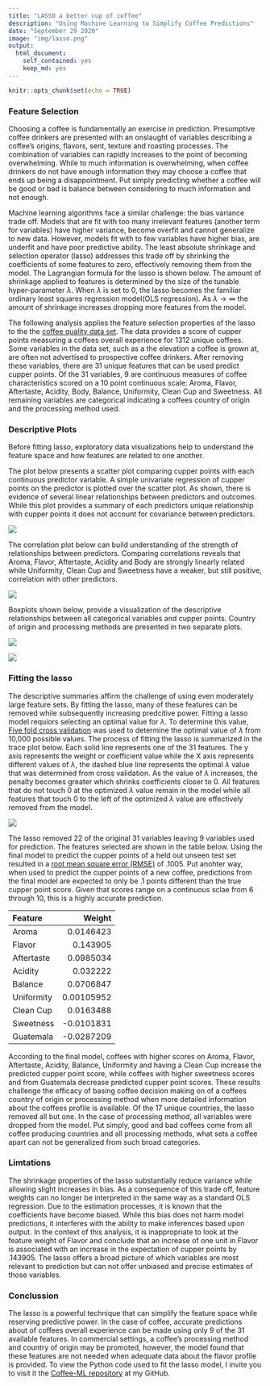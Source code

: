 ```yaml
---
title: "LASSO a better cup of coffee"
description: "Using Machine Learning to Simplify Coffee Predictions"
date: "September 29 2020"
image: "img/lasso.png"
output:
  html_document:
    self_contained: yes
    keep_md: yes
---
```

```r
knitr::opts_chunk$set(echo = TRUE)
```
<script type="text/javascript" id="MathJax-script" async
  src="https://cdn.jsdelivr.net/npm/mathjax@3/es5/tex-mml-chtml.js">
</script>

### Feature Selection

Choosing a coffee is fundamentally an exercise in prediction. Presumptive coffee drinkers are presented with an onslaught of variables describing a coffee's origins, flavors, sent, texture and roasting processes. The combination of variables can rapidly increases to the point of becoming overwhelming. While to much information is overwhelming, when coffee drinkers do not have enough information they may choose a coffee that ends up being a disappointment. Put simply predicting whether a coffee will be good or bad is balance between considering to much information and not enough. 

Machine learning algorithms face a similar challenge: the bias variance trade off. Models that are fit with too many irrelevant features (another term for variables) have higher variance, become overfit and cannot generalize to new data. However, models fit with to few variables have higher bias, are underfit and have poor predictive ability. The least absolute shrinkage and selection operator (lasso) addresses this trade off by shrinking the coefficients of some features to zero, effectively removing them from the model. The Lagrangian formula for the lasso is shown below. The amount of shrinkage applied to features is determined by the size of the tunable hyper-parameter $\lambda$. When $\lambda$ is set to 0, the lasso becomes the familiar ordinary least squares regression model(OLS regression). As $\lambda \to \infty$ the amount of shrinkage increases dropping more features from the model. 

\begin{equation*}
\hat{\beta}^{\text{lasso}} = \space \begin{matrix} \\ \text{argmin} \\ \beta \end {matrix}
\bigg\{\frac{1}{2} \sum_{i = 1}^{N} (y_{i} - \beta_{0} - \sum_{j = 1}^{p}x_{ij} \beta_{j})^{2} + \lambda \sum_{j=1}^{p} |\beta_{j}|  \bigg\}
\end{equation*}

The following analysis applies the feature selection properties of the lasso to the the [coffee quality data set](https://www.kaggle.com/volpatto/coffee-quality-database-from-cqi). The data  provides a score of cupper points measuring a coffees overall experience for 1312 unique coffees. Some variables in the data set, such as a the elevation a coffee is grown at, are often not advertised to prospective coffee drinkers. After removing these variables, there are 31 unique features that can be used predict cupper points. Of the 31 variables, 9 are continuous measures of coffee characteristics scored on a 10 point continuous scale: Aroma, Flavor, Aftertaste, Acidity, Body, Balance, Uniformity, Clean Cup and Sweetness. All remaining variables are categorical indicating a coffees country of origin and the processing method used. 

### Descriptive Plots 

Before fitting lasso, exploratory data visualizations help to understand the feature space and how features are related to one another. 

The plot below presents a scatter plot comparing cupper points with each continuous predictor variable. A simple univariate regression of cupper points on the predictor is plotted over the scatter plot. As shown, there is evidence of several linear relationships between predictors and outcomes. While this plot provides a summary of each predictors unique relationship with cupper points it does not account for covariance between predictors.

![](./Plots/Figure_2.png)

The correlation plot below can build understanding of the strength of relationships between predictors. Comparing correlations reveals that Aroma, Flavor, Aftertaste, Acidity and Body are strongly linearly related while Uniformity, Clean Cup and Sweetness have a weaker, but still positive, correlation with other predictors. 

![](./Plots/Figure_1.png)


Boxplots shown below, provide a visualization of the descriptive relationships between all categorical variables and cupper points. Country of origin and processing methods are presented in two separate plots.


![](./Plots/Figure_3.png)


![](./Plots/Figure_4.png)

### Fitting the lasso

The descriptive summaries affirm the challenge of using even moderately large feature sets. By fitting the lasso, many of these features can be removed while subsequently increasing predcitive power. Fitting a lasso model requiors selecting an optimal value for $\lambda$. To determine this value, [Five fold cross validation](https://scikit-learn.org/stable/modules/cross_validation.html) was used to determine the optimal value of $\lambda$ from 10,000 possible values. The process of fitting the lasso is summarized in the  trace plot below. Each solid line represents one of the 31 features. The y axis represents the weight or coefficient value while the X axis represents different values of $\lambda$, the dashed blue line represents the optimal $\lambda$ value that was determined from cross validation. As the value of $\lambda$ increases, the penalty becomes greater which shrinks coefficients closer to 0. All features that do not touch 0 at the optimized $\lambda$ value remain in the model while all features that touch 0 to the left of the optimized $\lambda$ value are effectively removed from the model. 


![](./Plots/Figure_5.png)



The lasso removed 22 of the original 31 variables leaving 9 variables used for prediction. The features selected are shown in the table below. Using the final model to predict the cupper points of a held out unseen test set resulted in a [root  mean square error (RMSE)](https://statweb.stanford.edu/~susan/courses/s60/split/node60.html) of .1005. Put anohter way, when used to predict the cupper points of a new coffee, predictions from the final model are expected to only be .1 points different than the true cupper point score. Given that scores range on a continuous sclae from 6 through 10, this is  a highly accurate prediction.


| Feature      |      Weight |
|:-------------|------------:|
| Aroma        |  0.0146423  |
| Flavor       |  0.143905   |
| Aftertaste   |  0.0985034  |
| Acidity      |  0.032222   |
| Balance      |  0.0706847  |
| Uniformity   |  0.00105952 |
| Clean Cup    |  0.0163488  |
| Sweetness    | -0.0101831  |
| Guatemala    | -0.0287209  |


According to the final model, coffees with higher scores on Aroma, Flavor, Aftertaste, Acidity, Balance, Uniformity and having a Clean Cup increase the predicted cupper point score, while coffees with higher sweetness scores and from Guatemala decrease predicted cupper point scores. These results challenge the efficacy of basing coffee decision making on of a coffees country of origin or processing method when more detailed information about the coffees profile is available. Of the 17 unique countries, the lasso removed all but one. In the case of processing method, all variables were dropped from the model. Put simply, good and bad coffees come from all coffee producing countries and all processing methods, what sets a coffee apart can not be generalized from such broad categories.

### Limtations

The shrinkage properties of the lasso substantially reduce variance while allowing slight increases in bias. As a consequence of this trade off, feature weights can no longer be interpreted in the same way as a standard OLS regression. Due to the estimation processes, it is known that the coefficients have become biased. While this bias does not harm model predictions, it interferes with the ability to make inferences based upon output. In the context of this analysis, it is inappropriate to look at the feature weight of Flavor and conclude that an increase of one unit in Flavor is associated with an increase in the expectation of cupper points by .143905. The lasso offers a broad picture of which variables are most relevant to prediction but can not offer unbiased and precise estimates of those variables. 


### Conclussion

The lasso is a powerful technique that can simplify the feature space while reserving predictive power. In the case of coffee, accurate predictions about of coffees overall experience can be made using only 9 of the 31 available features. In commercial settings, a coffee's processing method and country of origin may be promoted, however, the model found that these features are not needed when adequate data about the flavor profile is provided. To view the Python code used to fit the lasso model, I invite you to visit it the [Coffee-ML repository](https://github.com/gperrett/Coffee-ML) at my GitHub. 



